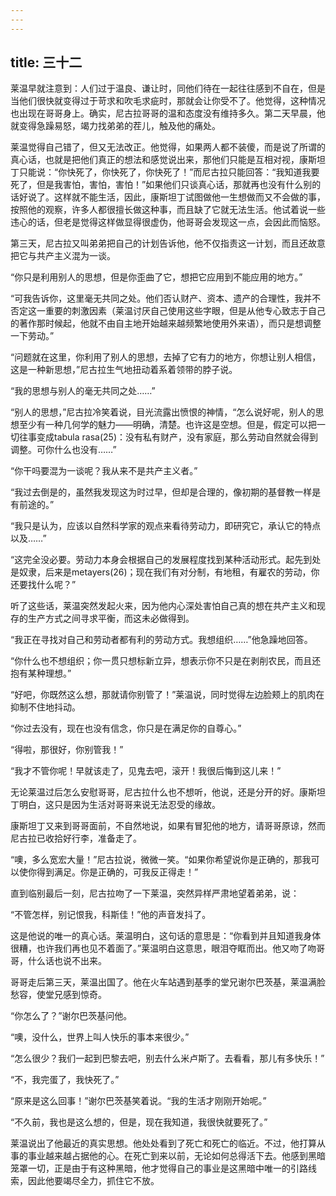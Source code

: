 ```yaml
---
---
---
```

title: 三十二
---




莱温早就注意到：人们过于温良、谦让时，同他们待在一起往往感到不自在，但是当他们很快就变得过于苛求和吹毛求疵时，那就会让你受不了。他觉得，这种情况也出现在哥哥身上。确实，尼古拉哥哥的温和态度没有维持多久。第二天早晨，他就变得急躁易怒，竭力找弟弟的茬儿，触及他的痛处。

莱温觉得自己错了，但又无法改正。他觉得，如果两人都不装傻，而是说了所谓的真心话，也就是把他们真正的想法和感觉说出来，那他们只能是互相对视，康斯坦丁只能说：“你快死了，你快死了，你快死了！”而尼古拉只能回答：“我知道我要死了，但是我害怕，害怕，害怕！”如果他们只谈真心话，那就再也没有什么别的话好说了。这样就不能生活，因此，康斯坦丁试图做他一生想做而又不会做的事，按照他的观察，许多人都很擅长做这种事，而且缺了它就无法生活。他试着说一些违心的话，但老是觉得这样做显得很虚伪，他哥哥会发现这一点，会因此而恼怒。

第三天，尼古拉又叫弟弟把自己的计划告诉他，他不仅指责这一计划，而且还故意把它与共产主义混为一谈。

“你只是利用别人的思想，但是你歪曲了它，想把它应用到不能应用的地方。”

“可我告诉你，这里毫无共同之处。他们否认财产、资本、遗产的合理性，我并不否定这一重要的刺激因素（莱温讨厌自己使用这些字眼，但是从他专心致志于自己的著作那时候起，他就不由自主地开始越来越频繁地使用外来语），而只是想调整一下劳动。”

“问题就在这里，你利用了别人的思想，去掉了它有力的地方，你想让别人相信，这是一种新思想，”尼古拉生气地扭动着系着领带的脖子说。

“我的思想与别人的毫无共同之处……”

“别人的思想，”尼古拉冷笑着说，目光流露出愤恨的神情，“怎么说好呢，别人的思想至少有一种几何学的魅力——明确，清楚。也许这是空想。但是，假定可以把一切往事变成tabula rasa(25)：没有私有财产，没有家庭，那么劳动自然就会得到调整。可你什么也没有……”

“你干吗要混为一谈呢？我从来不是共产主义者。”

“我过去倒是的，虽然我发现这为时过早，但却是合理的，像初期的基督教一样是有前途的。”

“我只是认为，应该以自然科学家的观点来看待劳动力，即研究它，承认它的特点以及……”

“这完全没必要。劳动力本身会根据自己的发展程度找到某种活动形式。起先到处是奴隶，后来是metayers(26)；现在我们有对分制，有地租，有雇农的劳动，你还要找什么呢？”

听了这些话，莱温突然发起火来，因为他内心深处害怕自己真的想在共产主义和现存的生产方式之间寻求平衡，而这未必做得到。

“我正在寻找对自己和劳动者都有利的劳动方式。我想组织……”他急躁地回答。

“你什么也不想组织；你一贯只想标新立异，想表示你不只是在剥削农民，而且还抱有某种理想。”

“好吧，你既然这么想，那就请你别管了！”莱温说，同时觉得左边脸颊上的肌肉在抑制不住地抖动。

“你过去没有，现在也没有信念，你只是在满足你的自尊心。”

“得啦，那很好，你别管我！”

“我才不管你呢！早就该走了，见鬼去吧，滚开！我很后悔到这儿来！”

无论莱温过后怎么安慰哥哥，尼古拉什么也不想听，他说，还是分开的好。康斯坦丁明白，这只是因为生活对哥哥来说无法忍受的缘故。

康斯坦丁又来到哥哥面前，不自然地说，如果有冒犯他的地方，请哥哥原谅，然而尼古拉已收拾好行李，准备走了。

“噢，多么宽宏大量！”尼古拉说，微微一笑。“如果你希望说你是正确的，那我可以使你得到满足。你是正确的，可我反正得走！”

直到临别最后一刻，尼古拉吻了一下莱温，突然异样严肃地望着弟弟，说：

“不管怎样，别记恨我，科斯佳！”他的声音发抖了。

这是他说的唯一的真心话。莱温明白，这句话的意思是：“你看到并且知道我身体很糟，也许我们再也见不着面了。”莱温明白这意思，眼泪夺眶而出。他又吻了吻哥哥，什么话也说不出来。

哥哥走后第三天，莱温出国了。他在火车站遇到基季的堂兄谢尔巴茨基，莱温满脸愁容，使堂兄感到惊奇。

“你怎么了？”谢尔巴茨基问他。

“噢，没什么，世界上叫人快乐的事本来很少。”

“怎么很少？我们一起到巴黎去吧，别去什么米卢斯了。去看看，那儿有多快乐！”

“不，我完蛋了，我快死了。”

“原来是这么回事！”谢尔巴茨基笑着说。“我的生活才刚刚开始呢。”

“不久前，我也是这么想的，但是，现在我知道，我很快就要死了。”

莱温说出了他最近的真实思想。他处处看到了死亡和死亡的临近。不过，他打算从事的事业越来越占据他的心。在死亡到来以前，无论如何总得活下去。他感到黑暗笼罩一切，正是由于有这种黑暗，他才觉得自己的事业是这黑暗中唯一的引路线索，因此他要竭尽全力，抓住它不放。